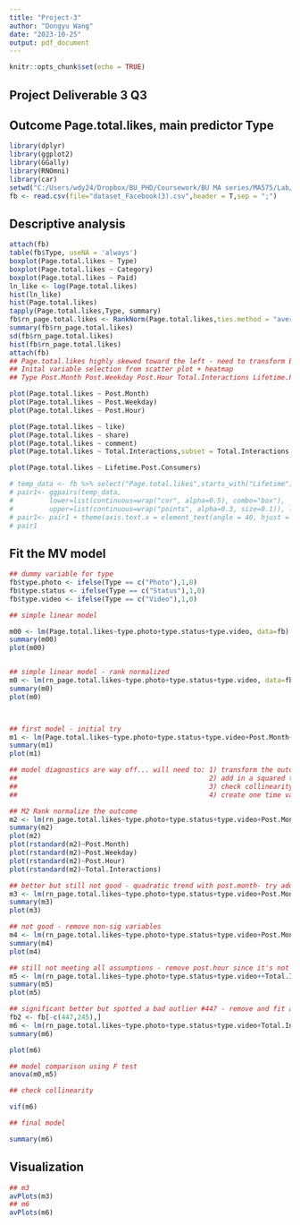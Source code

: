 ---
title: "Project-3"
author: "Dongyu Wang"
date: "2023-10-25"
output: pdf_document
---

```{r setup, include=FALSE}
knitr::opts_chunk$set(echo = TRUE)
```

## Project Deliverable 3 Q3
## Outcome Page.total.likes, main predictor Type 

```{r Dataset}
library(dplyr)
library(ggplot2)
library(GGally)
library(RNOmni)
library(car)
setwd("C:/Users/wdy24/Dropbox/BU_PHD/Coursework/BU MA series/MA575/Lab/Project/Code_dataset")
fb <- read.csv(file="dataset_Facebook(3).csv",header = T,sep = ";")
```

## Descriptive analysis 

```{r Desc}
attach(fb)
table(fb$Type, useNA = 'always')
boxplot(Page.total.likes ~ Type)
boxplot(Page.total.likes ~ Category)
boxplot(Page.total.likes ~ Paid)
ln_like <- log(Page.total.likes)
hist(ln_like)
hist(Page.total.likes)
tapply(Page.total.likes,Type, summary)
fb$rn_page.total.likes <- RankNorm(Page.total.likes,ties.method = "average")
summary(fb$rn_page.total.likes)
sd(fb$rn_page.total.likes)
hist(fb$rn_page.total.likes)
attach(fb)
## Page.total.likes highly skewed toward the left - need to transform but first proceed with the MV model and see diagnostics 
## Inital variable selection from scatter plot + heatmap 
## Type Post.Month Post.Weekday Post.Hour Total.Interactions Lifetime.Post.Consumers

plot(Page.total.likes ~ Post.Month)
plot(Page.total.likes ~ Post.Weekday)
plot(Page.total.likes ~ Post.Hour)

plot(Page.total.likes ~ like)
plot(Page.total.likes ~ share)
plot(Page.total.likes ~ comment)
plot(Page.total.likes ~ Total.Interactions,subset = Total.Interactions < 6000)

plot(Page.total.likes ~ Lifetime.Post.Consumers)

# temp_data <- fb %>% select("Page.total.likes",starts_with("Lifetime"))
# pair1<- ggpairs(temp_data,
#         lower=list(continuous=wrap("cor", alpha=0.5), combo="box"),
#         upper=list(continuous=wrap("points", alpha=0.3, size=0.1)), labeller = label_wrap_gen(5, multi_line = TRUE)) 
# pair1<- pair1 + theme(axis.text.x = element_text(angle = 40, hjust = 1, size = 7), axis.text.y = element_text(vjust = 1, size = 7))
# pair1


```

## Fit the MV model

```{r MV models}
## dummy variable for type
fb$type.photo <- ifelse(Type == c("Photo"),1,0)
fb$type.status <- ifelse(Type == c("Status"),1,0)
fb$type.video <- ifelse(Type == c("Video"),1,0)

## simple linear model 

m00 <- lm(Page.total.likes~type.photo+type.status+type.video, data=fb)
summary(m00)
plot(m00)


## simple linear model - rank normalized 
m0 <- lm(rn_page.total.likes~type.photo+type.status+type.video, data=fb)
summary(m0)
plot(m0)



## first model - initial try
m1 <- lm(Page.total.likes~type.photo+type.status+type.video+Post.Month+Post.Weekday+Post.Hour+Total.Interactions+Lifetime.Post.Consumers, data=fb)
summary(m1)
plot(m1)

## model diagnostics are way off... will need to: 1) transform the outcome 
##                                                2) add in a squared term 
##                                                3) check collinearity 
##                                                4) create one time variable instead of 3 

## M2 Rank normalize the outcome 
m2 <- lm(rn_page.total.likes~type.photo+type.status+type.video+Post.Month+Post.Weekday+Post.Hour+Total.Interactions+Lifetime.Post.Consumers, data=fb)
summary(m2)
plot(m2)
plot(rstandard(m2)~Post.Month)
plot(rstandard(m2)~Post.Weekday)
plot(rstandard(m2)~Post.Hour)
plot(rstandard(m2)~Total.Interactions)

## better but still not good - quadratic trend with post.month- try adding a cubic term and a sqaured term  
m3 <- lm(rn_page.total.likes~type.photo+type.status+type.video+Post.Month+I(Post.Month^2)+I(Post.Month^3)+Post.Weekday+Post.Hour+Total.Interactions+Lifetime.Post.Consumers, data=fb)
summary(m3)
plot(m3)

## not good - remove non-sig variables
m4 <- lm(rn_page.total.likes~type.photo+type.status+type.video+Post.Month+I(Post.Month^2)+I(Post.Month^3)+Total.Interactions+Lifetime.Post.Consumers, data=fb)
summary(m4)
plot(m4)

## still not meeting all assumptions - remove post.hour since it's not a linear association with page total likes;
m5 <- lm(rn_page.total.likes~type.photo+type.status+type.video++Total.Interactions+Lifetime.Post.Consumers, data=fb)
summary(m5)
plot(m5)

## significant better but spotted a bad outlier #447 - remove and fit again 
fb2 <- fb[-c(447,245),]
m6 <- lm(rn_page.total.likes~type.photo+type.status+type.video+Total.Interactions+Lifetime.Post.Consumers, data=fb2)
summary(m6)

plot(m6)

## model comparison using F test
anova(m0,m5)

## check collinearity

vif(m6)

## final model 

summary(m6)

```

## Visualization

```{r plots}
## m3
avPlots(m3)
## m6
avPlots(m6)

```